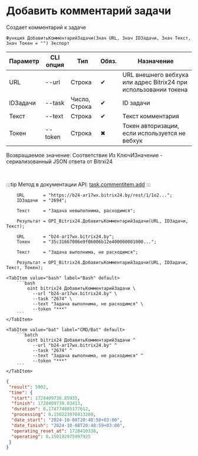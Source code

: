 ﻿---
sidebar_position: 3
---


# Добавить комментарий задачи
 Создает комментарий к задаче



`Функция ДобавитьКомментарийЗадачи(Знач URL, Знач IDЗадачи, Знач Текст, Знач Токен = "") Экспорт`

  | Параметр | CLI опция | Тип | Обяз. | Назначение |
  |-|-|-|-|-|
  | URL | --url | Строка | &#x2714; | URL внешнего вебхука или адрес Bitrix24 при использовании токена |
  | IDЗадачи | --task | Число, Строка | &#x2714; | ID задачи |
  | Текст | --text | Строка | &#x2714; | Текст комментария |
  | Токен | --token | Строка | &#x2716; | Токен авторизации, если используется не вебхук |

  
  Возвращаемое значение:   Соответствие Из КлючИЗначение - сериализованный JSON ответа от Bitrxi24

<br/>

:::tip
Метод в документации API: [task.commentitem.add](https://dev.1c-bitrix.ru/rest_help/tasks/task/commentitem/add.php)
:::
<br/>


```bsl title="Пример использования для 1С:Предприятие/OneScript"
    URL       = "https://b24-ar17wx.bitrix24.by/rest/1/1o2...";
    IDЗадачи  = "2694";

    Текст     = "Задача невыполнима, расходимся";

    Результат = OPI_Bitrix24.ДобавитьКомментарийЗадачи(URL, IDЗадачи, Текст);

    URL       = "b24-ar17wx.bitrix24.by";
    Токен     = "35c31667006e9f06006b12e400000001000...";

    Текст     = "Задача выполнима, не расходимся";

    Результат = OPI_Bitrix24.ДобавитьКомментарийЗадачи(URL, IDЗадачи, Текст, Токен);
```
    

 <Tabs>
  
    <TabItem value="bash" label="Bash" default>
        ```bash
            oint bitrix24 ДобавитьКомментарийЗадачи \
              --url "b24-ar17wx.bitrix24.by" \
              --task "2674" \
              --text "Задача выполнима, не расходимся" \
              --token "***"
        ```
    </TabItem>
  
    <TabItem value="bat" label="CMD/Bat" default>
        ```batch
            oint bitrix24 ДобавитьКомментарийЗадачи ^
              --url "b24-ar17wx.bitrix24.by" ^
              --task "2674" ^
              --text "Задача выполнима, не расходимся" ^
              --token "***"
        ```
    </TabItem>
</Tabs>


```json title="Результат"
{
 "result": 5902,
 "time": {
  "start": 1728409738.85935,
  "finish": 1728409739.03413,
  "duration": 0.174774885177612,
  "processing": 0.150223970413208,
  "date_start": "2024-10-08T20:48:58+03:00",
  "date_finish": "2024-10-08T20:48:59+03:00",
  "operating_reset_at": 1728410338,
  "operating": 0.150192975997925
 }
}
```
